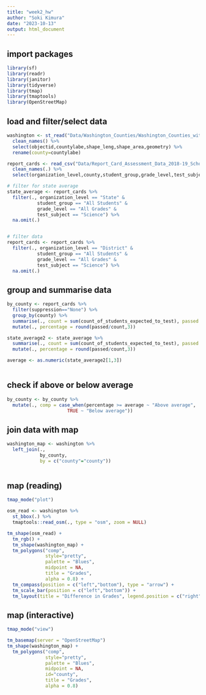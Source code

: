 ```yaml
---
title: "week2_hw"
author: "Soki Kimura"
date: "2023-10-13"
output: html_document
---
```


## import packages

```r
library(sf)
library(readr)
library(janitor)
library(tidyverse)
library(tmap)
library(tmaptools)
library(OpenStreetMap)
```

## load and filter/select data

```r
washington <- st_read("Data/Washington_Counties/Washington_Counties_with_Natural_Shoreline___washsh_area.shp") %>%
  clean_names() %>%
  select(objectid,countylabe,shape_leng,shape_area,geometry) %>%
  rename(county=countylabe) 

report_cards <- read_csv("Data/Report_Card_Assessment_Data_2018-19_School_Year_20231013.csv", na = c("", "NULL")) %>%
  clean_names(.) %>%
  select(organization_level,county,student_group,grade_level,test_subject,suppression,count_of_students_expected_to_test,count_met_standard)

# filter for state average
state_average <- report_cards %>%
  filter(., organization_level == "State" & 
           student_group == "All Students" &
           grade_level == "All Grades" &
           test_subject == "Science") %>%
  na.omit(.)


# filter data
report_cards <- report_cards %>%
  filter(., organization_level == "District" & 
           student_group == "All Students" &
           grade_level == "All Grades" &
           test_subject == "Science") %>%
  na.omit(.)

```

## group and summarise data

```r
by_county <- report_cards %>%
  filter(suppression=="None") %>%
  group_by(county) %>%
  summarise(., count = sum(count_of_students_expected_to_test), passed = sum(count_met_standard)) %>%
  mutate(., percentage = round(passed/count,3))

state_average2 <- state_average %>%
  summarise(., count = sum(count_of_students_expected_to_test), passed = sum(count_met_standard)) %>%
  mutate(., percentage = round(passed/count,3))

average <- as.numeric(state_average2[1,3])
  
```

## check if above or below average

```r
by_county <- by_county %>%
  mutate(., comp = case_when(percentage >= average ~ "Above average",
                      TRUE ~ "Below average"))

```

## join data with map

```r
washington_map <- washington %>%
  left_join(.,
            by_county,
            by = c("county"="county"))
  
```

## map (reading)

```r
tmap_mode("plot")

osm_read <- washington %>%
  st_bbox(.) %>%
  tmaptools::read_osm(., type = "osm", zoom = NULL)

tm_shape(osm_read) +
  tm_rgb() +
  tm_shape(washington_map) + 
  tm_polygons("comp",
              style="pretty",
              palette = "Blues",
              midpoint = NA,
              title = "Grades",
              alpha = 0.8) +
  tm_compass(position = c("left","bottom"), type = "arrow") +
  tm_scale_bar(position = c("left","bottom")) +
  tm_layout(title = "Difference in Grades", legend.position = c("right","bottom"))

```

## map (interactive)

```r

tmap_mode("view")

tm_basemap(server = "OpenStreetMap")
tm_shape(washington_map) + 
  tm_polygons("comp",
              style="pretty",
              palette = "Blues",
              midpoint = NA,
              id="county",
              title = "Grades",
              alpha = 0.8)

```
